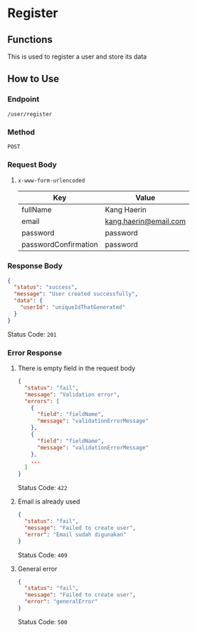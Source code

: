 # Register

## Functions

This is used to register a user and store its data

## How to Use

### Endpoint

`/user/register`

### Method

`POST`

### Request Body

1. `x-www-form-urlencoded`

   | Key                  | Value                 |
   | -------------------- | --------------------- |
   | fullName             | Kang Haerin           |
   | email                | kang.haerin@email.com |
   | password             | password              |
   | passwordConfirmation | password              |

### Response Body

```json
{
  "status": "success",
  "message": "User created successfully",
  "data": {
    "userId": "uniqueIdThatGenerated"
  }
}
```

Status Code: `201`

### Error Response

1. There is empty field in the request body

   ```json
   {
     "status": "fail",
     "message": "Validation error",
     "errors": [
       {
         "field": "fieldName",
         "message": "validationErrorMessage"
       },
       {
         "field": "fieldName",
         "message": "validationErrorMessage"
       },
       ...
     ]
   }
   ```

   Status Code: `422`

2. Email is already used

   ```json
   {
     "status": "fail",
     "message": "Failed to create user",
     "error": "Email sudah digunakan"
   }
   ```

   Status Code: `409`

3. General error

   ```json
   {
     "status": "fail",
     "message": "Failed to create user",
     "error": "generalError"
   }
   ```

   Status Code: `500`
